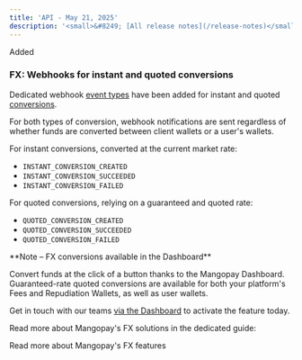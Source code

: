 ```yaml
---
title: 'API - May 21, 2025'  
description: '<small>&#8249; [All release notes](/release-notes)</small>'
---
```


<div class="release-notes-page">

<div class="pill pill-green">Added</div>

### FX: Webhooks for instant and quoted conversions

Dedicated webhook [event types](/webhooks/event-types#fx-conversions) have been added for instant and quoted [conversions](/api-reference/conversions/conversion-object).

For both types of conversion, webhook notifications are sent regardless of whether funds are converted between client wallets or a user's wallets.

For instant conversions, converted at the current market rate:

- `INSTANT_CONVERSION_CREATED`
- `INSTANT_CONVERSION_SUCCEEDED`
- `INSTANT_CONVERSION_FAILED`

For quoted conversions, relying on a guaranteed and quoted rate:

- `QUOTED_CONVERSION_CREATED`
- `QUOTED_CONVERSION_SUCCEEDED`
- `QUOTED_CONVERSION_FAILED`

<Note>
**Note – FX conversions available in the Dashboard**

Convert funds at the click of a button thanks to the Mangopay Dashboard. Guaranteed-rate quoted conversions are available for both your platform's Fees and Repudiation Wallets, as well as user wallets.

Get in touch with our teams <a href="https://hub.mangopay.com/" target="_blank">via the Dashboard</a> to activate the feature today. 
</Note>

Read more about Mangopay's FX solutions in the dedicated guide:

<CardGroup cols={2}>
<Card title="FX conversions" href="/guides/fx">
Read more about Mangopay's FX features
</Card>
</CardGroup>

</div>